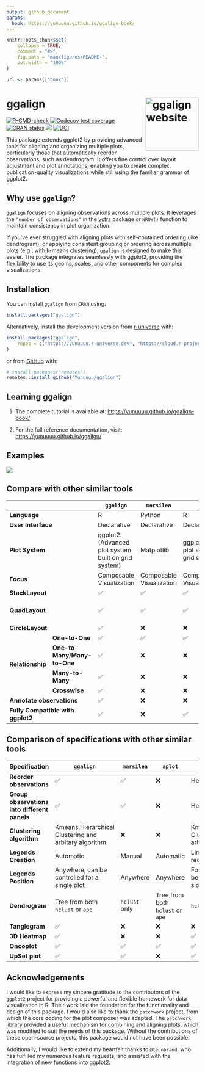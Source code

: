 ```yaml
---
output: github_document
params: 
  book: https://yunuuuu.github.io/ggalign-book/
---
```


<!-- README.md is generated from README.Rmd. Please edit that file -->

```r
knitr::opts_chunk$set(
    collapse = TRUE,
    comment = "#>",
    fig.path = "man/figures/README-",
    out.width = "100%"
)
```

```r
url <- params[["book"]]
```

# ggalign <a href="https://yunuuuu.github.io/ggalign/"><img src="man/figures/logo.png" align="right" height="139" alt="ggalign website" /></a>
<!-- badges: start -->
[![R-CMD-check](https://github.com/Yunuuuu/ggalign/actions/workflows/R-CMD-check.yaml/badge.svg)](https://github.com/Yunuuuu/ggalign/actions/workflows/R-CMD-check.yaml)
[![Codecov test coverage](https://codecov.io/gh/Yunuuuu/ggalign/branch/main/graph/badge.svg)](https://app.codecov.io/gh/Yunuuuu/ggalign?branch=main)
[![CRAN status](https://www.r-pkg.org/badges/version/ggalign)](https://CRAN.R-project.org/package=ggalign)
[![](https://cranlogs.r-pkg.org/badges/ggalign)](https://cran.r-project.org/package=ggalign)
[![DOI](https://zenodo.org/badge/828195668.svg)](https://doi.org/10.5281/zenodo.14825328)
<!-- badges: end -->

This package extends ggplot2 by providing advanced tools for aligning and
organizing multiple plots, particularly those that automatically reorder
observations, such as dendrogram. It offers fine control over layout adjustment
and plot annotations, enabling you to create complex, publication-quality
visualizations while still using the familiar grammar of ggplot2. 

## Why use `ggalign`?
`ggalign` focuses on aligning observations across multiple plots. It leverages
the `"number of observations"` in the
[vctrs](https://vctrs.r-lib.org/reference/vec_size.html) package or `NROW()`
function to maintain consistency in plot organization. 

If you've ever struggled with aligning plots with self-contained ordering (like
dendrogram), or applying consistent grouping or ordering across multiple plots
(e.g., with k-means clustering), `ggalign` is designed to make this easier. The
package integrates seamlessly with ggplot2, providing the flexibility to use its
geoms, scales, and other components for complex visualizations. 

## Installation

You can install `ggalign` from `CRAN` using:
```r
install.packages("ggalign")
```

Alternatively, install the development version from
[r-universe](https://yunuuuu.r-universe.dev/ggalign) with:

```r
install.packages("ggalign",
    repos = c("https://yunuuuu.r-universe.dev", "https://cloud.r-project.org")
)
```

or from [GitHub](https://github.com/Yunuuuu/ggalign) with:
```r
# install.packages("remotes")
remotes::install_github("Yunuuuu/ggalign")
```

## Learning ggalign

 1. The complete tutorial is available at: <https://yunuuuu.github.io/ggalign-book/>

 2. For the full reference documentation, visit: <https://yunuuuu.github.io/ggalign/>

## Examples
![](man/figures/overview.png)

## Compare with other similar tools
```{=html}
<table class="table"><thead>
    <tr>
        <th colspan="2"></th>
        <th> <code>ggalign</code> </th>
        <th> <code>marsilea</code> </th>
        <th> <code>aplot</code> </th>
        <th> <code>ComplexHeatmap</code> </th>
    </tr></thead>
<tbody>
    <tr>
        <td colspan="2"> <strong>Language</strong> </td>
        <td>R</td>
        <td>Python</td>
        <td>R</td>
        <td>R</td>
    </tr>
    <tr>
        <td colspan="2"> <strong>User Interface</strong> </td>
        <td>Declarative</td>
        <td>Declarative</td>
        <td>Declarative+Functional</td>
        <td>Functional</td>
    </tr>
    <tr>
        <td colspan="2"> <strong>Plot System</strong> </td>
        <td>ggplot2 (Advanced plot system built on grid system)</td>
        <td>Matplotlib</td>
        <td>ggplot2 (Advanced plot system built on grid system)</td>
        <td>grid</td>
    </tr>
    <tr>
        <td colspan="2"> <strong>Focus</strong> </td>
        <td>Composable Visualization</td>
        <td>Composable Visualization</td>
        <td>Composable Visualization</td>
        <td>Heatmap</td>
    </tr>
    <tr>
        <td colspan="2"> <strong>StackLayout</strong> </td>
        <td>✅</td>
        <td>✅</td>
        <td>✅</td>
        <td>✅</td>
    </tr>
    <tr>
        <td colspan="2"> <strong>QuadLayout</strong> </td>
        <td>✅</td>
        <td>✅</td>
        <td>✅</td>
        <td>Heatmap Only (discrete variables)</td>
    </tr>
    <tr>
        <td colspan="2"> <strong>CircleLayout</strong> </td>
        <td>✅</td>
        <td>❌</td>
        <td>❌</td>
        <td>❌</td>
    </tr>
    <tr>
        <td rowspan="4"> <strong>Relationship</strong> </td>
        <td> <strong>One-to-One</strong> </td>
        <td>✅</td>
        <td>✅</td>
        <td>✅</td>
        <td>✅</td>
    </tr>
    <tr>
        <td> <strong>One-to-Many</strong>/<strong>Many-to-One</strong> </td>
        <td>✅</td>
        <td>❌</td>
        <td>❌</td>
        <td>❌</td>
    </tr>
    <tr>
        <td> <strong>Many-to-Many</strong> </td>
        <td>✅</td>
        <td>❌</td>
        <td>❌</td>
        <td>❌</td>
    </tr>
    <tr>
        <td> <strong>Crosswise</strong> </td>
        <td>✅</td>
        <td>❌</td>
        <td>❌</td>
        <td>❌</td>
    </tr>
    <tr>
        <td colspan="2"> <strong>Annotate observations</strong> </td>
        <td>✅</td>
        <td>❌</td>
        <td>❌</td>
        <td>✅</td>
    </tr>
    <tr>
        <td colspan="2"> <strong>Fully Compatible with ggplot2</strong> </td>
        <td>✅</td>
        <td>❌</td>
        <td>✅</td>
        <td>❌</td>
    </tr>
</tbody></table>
```

## Comparison of specifications with other similar tools
| Specification                                | `ggalign`                                             | `marsilea`    | `aplot`                          | `ComplexHeatmap`                                      |
| -------------------------------------------- | ----------------------------------------------------- | ------------- | -------------------------------- | ----------------------------------------------------- |
| **Reorder observations**                     | ✅                                                    | ✅            | ❌                               | Heatmap Only                                          |
| **Group observations into different panels** | ✅                                                    | ✅            | ❌                               | Heatmap Only                                          |
| **Clustering algorithm**                     | Kmeans,Hierarchical Clustering and arbitary algorithm | ❌            | ❌                               | Kmeans,Hierarchical Clustering and arbitary algorithm |
| **Legends Creation**                         | Automatic                                             | Manual        | Automatic                        | Limited automatic, requires manual add                |
| **Legends Position**                         | Anywhere, can be controlled for a single plot         | Anywhere      | Anywhere                         | Four sides, can only be placed on one side at a time  |
| **Dendrogram**                               | Tree from both `hclust` or `ape`                      | `hclust` only | Tree from both `hclust` or `ape` | `hclust` only                                         |
| **Tanglegram**                               | ✅                                                    | ❌            | ❌                               | ❌                                                    |
| **3D Heatmap**                               | ✅                                                    | ❌            | ❌                               | ✅                                                    |
| **Oncoplot**                                 | ✅                                                    | ✅            | ✅                               | ✅                                                    |
| **UpSet plot**                               | ✅                                                    | ✅            | ❌                               | ✅                                                    |

## Acknowledgements
I would like to express my sincere gratitude to the contributors of the
`ggplot2` project for providing a powerful and flexible framework for data
visualization in R. Their work laid the foundation for the functionality and
design of this package. I would also like to thank the `patchwork` project, from
which the core coding for the plot composer was adapted. The `patchwork` library
provided a useful mechanism for combining and aligning plots, which was modified
to suit the needs of this package. Without the contributions of these
open-source projects, this package would not have been possible.

Additionally, I would like to extend my heartfelt thanks to `@teunbrand`, who
has fulfilled my numerous feature requests, and assisted with the integration of
new functions into ggplot2.
